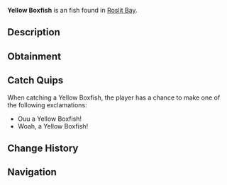 {{FishInfobox
|image          = Yellow Boxfish.png
|rarity         = Unusual
|sea            = First Sea
|location       = [[Roslit Bay]]
|sublocation    = Coral Reef
|sources        = Fishing Rod
|radar_location = 
|xp             = 100
|weather        = Rain
|time           = Day
|season         = 
|bait           = Seaweed
|base_weight    = 2
|base_value     = 140
|weight_range   = 1.5
|base_chance    = 18
|base_resil     = 40
}}
'''Yellow Boxfish''' is an {{Rarity|Unusual}} fish found in [[Roslit Bay]].

== Description ==
{{Description|Yellow Boxfish are known for their odd box-shaped body along with their vibrant yellow hue. Despite the cute appearance, they are incredibly toxic to the touch. They lurk around the coral reefs of Roslit Bay during the day.|Bestiary Entry}}

== Obtainment ==
{{Description|Found in Roslit Bays coral reef.|Bestiary Hint}}
{{Fish Availability|
Roslit Bay/Coral Reef
Roslit Bay/Surrounding Ocean
|top_rods      = 
Leviathan's Fang Rod\114063.14\61113.91;
Krampus's Rod\107946.07\52032.45;
Trident Rod\107416.85\56583.84;
Free Spirit Rod\103423.47\54480.26;
Magma Rod\101343.87\48850.04;
Plastic Rod\94037.35\45330.03;
Buddy Bond Rod\69856.32\33673.74;
Rapid Rod\81221.18\49595.77;
Nocturnal Rod\36840.98\34221.12;
Flimsy Rod\54483.5\34518.75;
Training Rod\51377.04\34380.26;
Ethereal Prism Rod\88066.18\46704.5;
Astralhook Rod\87981.8\46628.02;
No-Life Rod\87725.63\47012.11;
Seraphic Rod\86373.78\46071.33;
Challenger's Rod\83476.06\44714.96;
Rod Of The Forgotten Fang\80939.5\43198.02;
Blazebringer Rod\77459.21\41559.12;
Rod Of The Depths\73179.28\39121.68;
Zeus Rod\72976.23\39153.87;
Verdant Shear Rod\72424.38\38892.68;
Rod Of The Exalted One\70896.79\37722.93;
Depthseeker Rod\66548.25\35745.22;
Avalanche Rod\60049.55\32257.1;
Volcanic Rod\58375.21\30509.51;
Steady Rod\28651.75\10786.98
|recommended   = Trident Rod
}}

== Catch Quips ==
When catching a Yellow Boxfish, the player has a chance to make one of the following exclamations:
* Ouu a Yellow Boxfish!
* Woah, a Yellow Boxfish!

== Change History ==
{{Change History|{{subst:Current Version}}}}

== Navigation ==
{{Fish Navbox|Roslit Bay}}
